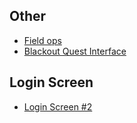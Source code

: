 ==Other==
*[[Media:OperationBlackOutPrePlayV2ContentFrClose upsField ops.swf|Field ops]]
*[[Media:FRCloseUpsBlackoutQuestInterface.swf|Blackout Quest Interface]]

==Login Screen==
*[[Media:FrOperationBlackout2012Pre-Awareness.swf|Login Screen #2]]
